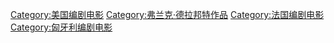 [[Category:美国编剧电影|Category:美国编剧电影]]
[[Category:弗兰克·德拉邦特作品|Category:弗兰克·德拉邦特作品]]
[[Category:法国编剧电影|Category:法国编剧电影]]
[[Category:匈牙利编剧电影|Category:匈牙利编剧电影]]